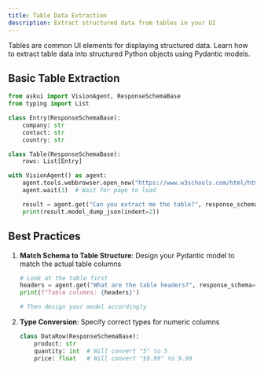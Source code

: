 ```yaml
---
title: Table Data Extraction
description: Extract structured data from tables in your UI
---
```


Tables are common UI elements for displaying structured data. Learn how to extract table data into structured Python objects using Pydantic models.

## Basic Table Extraction

```python
from askui import VisionAgent, ResponseSchemaBase
from typing import List

class Entry(ResponseSchemaBase):
    company: str
    contact: str
    country: str

class Table(ResponseSchemaBase):
    rows: List[Entry]

with VisionAgent() as agent:
    agent.tools.webbrowser.open_new("https://www.w3schools.com/html/html_tables.asp")
    agent.wait(3)  # Wait for page to load

    result = agent.get("Can you extract me the table?", response_schema=Table)
    print(result.model_dump_json(indent=2))
```

## Best Practices

1. **Match Schema to Table Structure**: Design your Pydantic model to match the actual table columns
   ```python
   # Look at the table first
   headers = agent.get("What are the table headers?", response_schema=List[str])
   print(f"Table columns: {headers}")
   
   # Then design your model accordingly
   ```

2. **Type Conversion**: Specify correct types for numeric columns
   ```python
   class DataRow(ResponseSchemaBase):
       product: str
       quantity: int  # Will convert "5" to 5
       price: float   # Will convert "$9.99" to 9.99
   ```